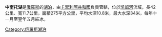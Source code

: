 '''中奎托湖'''是[[俄羅斯|俄羅斯]]的[[湖泊|湖泊]]，由[[卡累利阿共和國|卡累利阿共和國]]負責管轄，位於[[凯姆河|凯姆河]]流域，長42公里、寬11.7公里，面積275平方公里，平均水深10.8米，最大水深34米，每年十一月至翌年五月結冰。

{{Russia-geo-stub}}
[[Category:俄羅斯湖泊|Category:俄羅斯湖泊]]